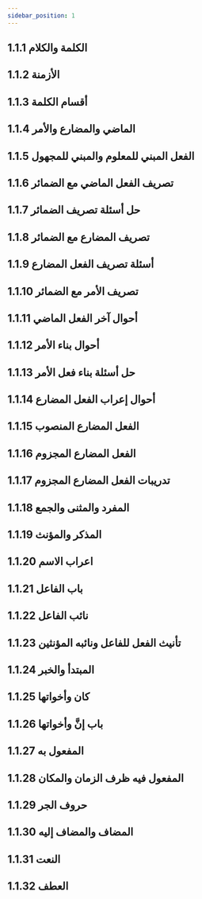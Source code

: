 ```yaml
---
sidebar_position: 1
---
```


## 1.1.1 الكلمة والكلام
<YouTube youTubeId='HUyteTEjjvs' />

## 1.1.2 الأزمنة
<YouTube youTubeId='nQ-sJqDrkcE' />

## 1.1.3 أقسام الكلمة
<YouTube youTubeId='vz3xjCtO-Dk' />

## 1.1.4 الماضي والمضارع والأمر
<YouTube youTubeId='6o5TglUaEyU' />

## 1.1.5 الفعل المبني للمعلوم والمبني للمجهول
<YouTube youTubeId='s3lvhb6wDmA' />

## 1.1.6 تصريف الفعل الماضي مع الضمائر
<YouTube youTubeId='2tLx69sAdwg' />

## 1.1.7 حل أسئلة تصريف الضمائر
<YouTube youTubeId='PaCsmOqeEV8' />

## 1.1.8 تصريف المضارع مع الضمائر
<YouTube youTubeId='CqMymuApDYw' />

## 1.1.9 أسئلة تصريف الفعل المضارع
<YouTube youTubeId='MVH_4dGlLI8' />

## 1.1.10 تصريف الأمر مع الضمائر
<YouTube youTubeId='69jfbk5ojHA' />

## 1.1.11 أحوال آخر الفعل الماضي
<YouTube youTubeId='5Rt5TNlUYiU' />

## 1.1.12 أحوال بناء الأمر
<YouTube youTubeId='G9sPhEbs8-s' />

## 1.1.13 حل أسئلة بناء فعل الأمر
<YouTube youTubeId='vZsH3eZCyRI' />

## 1.1.14 أحوال إعراب الفعل المضارع
<YouTube youTubeId='iTAeYmdmglg' />

## 1.1.15 الفعل المضارع المنصوب
<YouTube youTubeId='s_dFxRnOvYQ' />

## 1.1.16 الفعل المضارع المجزوم
<YouTube youTubeId='cAGzXbptcP8' />

## 1.1.17 تدريبات الفعل المضارع المجزوم
<YouTube youTubeId='8Fzdl0qV3Xg' />

## 1.1.18 المفرد والمثنى والجمع
<YouTube youTubeId='E3FJ7xSlhcY' />

## 1.1.19 المذكر والمؤنث
<YouTube youTubeId='8H-UJfYhJVE' />

## 1.1.20 اعراب الاسم
<YouTube youTubeId='lKehoaDD4E4' />

## 1.1.21 باب الفاعل
<YouTube youTubeId='GuB0WxzDaNE' />

## 1.1.22 نائب الفاعل
<YouTube youTubeId='DFWmOiYq_rA' />

## 1.1.23 تأنيث الفعل للفاعل ونائبه المؤنثين
<YouTube youTubeId='-1iwway75tY' />

## 1.1.24 المبتدأ والخبر
<YouTube youTubeId='0vArl8pPo0o' />

## 1.1.25 كان وأخواتها
<YouTube youTubeId='2gBPrd87qVY' />

## 1.1.26 باب إنَّ وأخواتها
<YouTube youTubeId='Ax_uSuOsAVw' />

## 1.1.27  المفعول به
<YouTube youTubeId='Q8F-1iJjaCE' />

## 1.1.28 المفعول فيه ظرف الزمان والمكان
<YouTube youTubeId='2hQnWX1PyiA' />

## 1.1.29 حروف الجر
<YouTube youTubeId='AcUGlJKpOnk' />

## 1.1.30 المضاف والمضاف إليه
<YouTube youTubeId='CICFVU4eZmU' />

## 1.1.31 النعت
<YouTube youTubeId='-5OgnRK8iVE' />

## 1.1.32 العطف
<YouTube youTubeId='NPBGHgcEjEw' />
